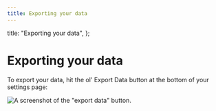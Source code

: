 ```yaml
---
title: Exporting your data
---
```



  title: "Exporting your data",
};

# Exporting your data

To export your data, hit the ol' Export Data button at the bottom of your settings page:

![A screenshot of the "export data" button.](/images/exporting.png)
